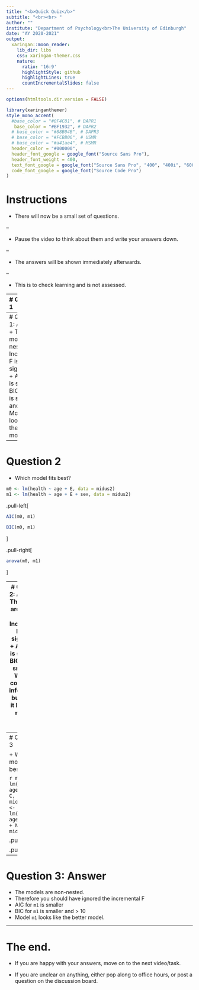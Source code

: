 ```yaml
---
title: "<b>Quick Quiz</b>"
subtitle: "<br><br> "
author: ""
institute: "Department of Psychology<br>The University of Edinburgh"
date: "AY 2020-2021"
output:
  xaringan::moon_reader:
    lib_dir: libs
    css: xaringan-themer.css
    nature:
      ratio: '16:9'
      highlightStyle: github
      highlightLines: true
      countIncrementalSlides: false
---
```



```r
options(htmltools.dir.version = FALSE)
```

```r
library(xaringanthemer)
style_mono_accent(
  #base_color = "#0F4C81", # DAPR1
   base_color = "#BF1932", # DAPR2
  # base_color = "#88B04B", # DAPR3 
  # base_color = "#FCBB06", # USMR
  # base_color = "#a41ae4", # MSMR
  header_color = "#000000",
  header_font_google = google_font("Source Sans Pro"),
  header_font_weight = 400,
  text_font_google = google_font("Source Sans Pro", "400", "400i", "600", "600i"),
  code_font_google = google_font("Source Code Pro")
)
```


# Instructions
+ There will now be a small set of questions. 

--

+ Pause the video to think about them and write your answers down. 

--

+ The answers will be shown immediately afterwards.

--

+ This is to check learning and is not assessed.

---
# Question 1

```r
library(tidyverse)
midus <- read_csv("MIDUS2.csv")
midus2 <- midus %>%
  select(1:4, 31:42) %>%
  mutate(
    PIL = rowMeans(.[grep("PIL", names(.))],na.rm=T)
  ) %>%
  select(1:4, 12:17) %>%
  drop_na(.)
```

+ Which model fits best?

```r
m0 <- lm(health ~ age + sex + O + C + E + A + N, data = midus2)
m1 <- lm(health ~ age + sex + O + C + E + A + N + PIL, data = midus2)
```

.pull-left[
```r
AIC(m0, m1)
```
```r
BIC(m0, m1)
```
]

.pull-right[
```r
anova(m0, m1)
```
]


---
# Question 1: Answer
+ The models are nested.
+ Incremental F is significant
+ AIC for `m1` is smaller
+ BIC for `m1` is smaller and > 10
+ Model `m1` looks like the better model.

---
# Question 2

+ Which model fits best?

```r
m0 <- lm(health ~ age + E, data = midus2)
m1 <- lm(health ~ age + E + sex, data = midus2)
```

.pull-left[
```r
AIC(m0, m1)
```
```r
BIC(m0, m1)
```
]

.pull-right[
```r
anova(m0, m1)
```
]

---
# Question 2: Answer
+ The models are nested.
+ Incremental F is not significant
+ AIC for `m1` is smaller
+ BIC for `m0` is smaller.
+ We have contrasting information, but overall it looks like `m0` is the better model.

---
# Question 3

+ Which model fits best?

```r
m0 <- lm(health ~ age + O + C, data = midus2)
m1 <- lm(health ~ age + E + A + N, data = midus2)
```

.pull-left[
```r
AIC(m0, m1)
```
```r
BIC(m0, m1)
```
]

.pull-right[
```r
anova(m0, m1)
```
]

---
# Question 3: Answer
+ The models are non-nested.
+ Therefore you should have ignored the incremental F
+ AIC for `m1` is smaller
+ BIC for `m1` is smaller and > 10
+ Model `m1` looks like the better model.
  
---
# The end.

+ If you are happy with your answers, move on to the next video/task.

+ If you are unclear on anything, either pop along to office hours, or post a question on the discussion board. 